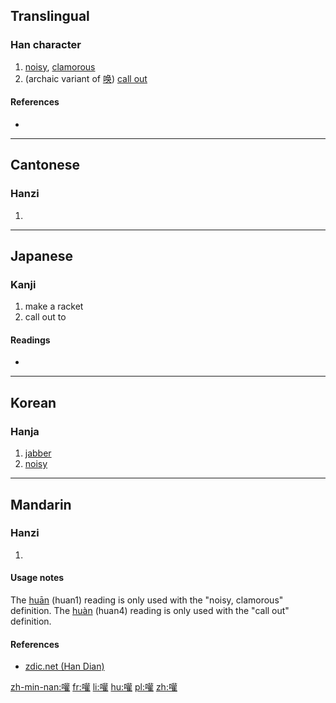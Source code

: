 ==Translingual==

===Han character===
{{Han char|rn=30|rad=口|as=18|sn=21|four=64014|canj=RTRG|ids=⿰口雚}}

# [[noisy]], [[clamorous]]
# (archaic variant of [[唤]]) [[call out]]

====References====
* {{Han ref|kx=0214.270|dkj=04611|dj=0437.150|hdz=10703.210|uh=56BE|ud=22206|bh=F5C6|bd=62918}}

----

==Cantonese==

===Hanzi===
{{yue-hanzi|jyut=|y=fun1}}

# {{defn|lang=yue|sort=口18}}

----

==Japanese==

===Kanji===
{{ja-kanji|grade=|rs=口18}}

# make a racket
# call out to

====Readings====
* {{ja-readings|on=[[かん]] (kan), [[たん]] (tan)|kun=[[よぶ]] (yobu), [[わめく]] (wameku), [[かまびすしい]] (kamabisushii)}}

----

==Korean==

===Hanja===
{{ko-hanja|hangeul=[[환]], [[훤]]|rv=hwan, hwon|mr=hwan, hwŏn}}

# [[jabber]]
# [[noisy]]

----

==Mandarin==

===Hanzi===
{{cmn-hanzi|pin=[[huān]] ([[huan1]]), [[huàn]] ([[huan4]])|wg=huan<sup>1</sup>, huan<sup>4</sup>}}

# {{defn|lang=cmn|sort=口18}}

====Usage notes====
The [[huān]] (huan1) reading is only used with the "noisy, clamorous" definition. The [[huàn]] (huan4) reading is only used with the "call out" definition.

====References====
* [http://www.zdic.net/z/17/js/56BE.htm zdic.net (Han Dian)]

[[zh-min-nan:嚾]]
[[fr:嚾]]
[[li:嚾]]
[[hu:嚾]]
[[pl:嚾]]
[[zh:嚾]]